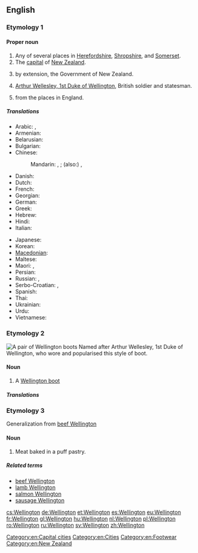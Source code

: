 ==English==
{{wikipedia|dab=Wellington (disambiguation)}}

===Etymology 1===
{{rfe|lang=en}}

====Proper noun====
{{en-proper noun}}

# Any of several places in [[Herefordshire]], [[Shropshire]], and [[Somerset]].
# The [[capital]] of [[New Zealand]].
# {{politics|New Zealand|slang}} by extension, the Government of New Zealand.
# [[w:Arthur Wellesley, 1st Duke of Wellington|Arthur Wellesley, 1st Duke of Wellington]], British soldier and statesman.
# {{surname|[[habitational]]|from=Old English|dot=}} from the places in England.

=====Translations=====
{{trans-top|capital of New Zealand}}
* Arabic: {{t-|ar|ويلنجتون|m|tr=wilingtuun}}, {{t-|ar|ويلينغتون|m|tr=wilinghtuun}}
* Armenian: {{t-|hy|Վելինգտոն|tr=Velington}}
* Belarusian: {{t-|be|Велінгтон|m|tr=Velinhtón}}
* Bulgarian: {{t-|bg|Уелингтън|m|tr=Uélingtǎn}}
* Chinese:
*: Mandarin: {{t-|cmn|威靈頓|sc=Hani}}, {{t-|cmn|威灵顿|tr=Wēilíngdùn|sc=Hani}}; (also:) {{t|cmn|惠靈頓|sc=Hani}}, {{t|cmn|惠灵顿|tr=Huìlíngdùn|sc=Hani}}
* Danish: {{t|da|Wellington}}
* Dutch: {{t+|nl|Wellington}}
* French: {{t+|fr|Wellington}}
* Georgian: {{t-|ka|ველინგტონი|sc=Geor}}
* German: {{t+|de|Wellington|n}}
* Greek: {{t-|el|Ουέλλινγκτον|tr=Uélington}}
* Hebrew: {{t-|he|ולינגטון}}
* Hindi: {{t-|hi|वेलिंग्टन|tr=vēliṅgṭan}}
* Italian: {{t-|it|Wellington}}
{{trans-mid}}
* Japanese: {{t-|ja|ウェリントン|tr=Werinton}}
* Korean: {{t-|ko|웰링턴|tr=Wellingteon|sc=Hang}}
* [[Macedonian]]: {{t-|mk|Велингтон|m|tr=Vélington}}
* Maltese: {{t-|mt|Wellington}}
* Maori: {{t-|mi|Te Whanganui-a-Tara}}, {{t-|mi|Poneke}}
* Persian: {{t-|fa|ولینگتون}}
* Russian: {{t-|ru|Веллингтон|m|tr=Véllington, Vellingtón}}, {{t-|ru|Уэллингтон|m|tr=Uéllington, Wéllington}}
* Serbo-Croatian: {{t-|sh|Велингтон|m|sc=Cyrl}}, {{t-|sh|Wellington|m}}
* Spanish: {{t+|es|Wellington|m}}
* Thai: {{t-|th|เวลลิงตัน|tr=wellingtạn}}
* Ukrainian: {{t-|uk|Веллінгтон|m|tr=Véllinhton, Vellinhtón}}
* Urdu: {{t-|ur|ویلنگٹن}}
* Vietnamese: {{t-|vi|Wellington}}
{{trans-bottom}}

===Etymology 2===
[[File:Wellies.jpg|thumb|upright|A pair of Wellington boots]]
Named after Arthur Wellesley, 1st Duke of Wellington, who wore and popularised this style of boot.

====Noun====
{{en-noun}}

# {{military|fashion}} A [[Wellington boot]]

=====Translations=====
{{trans-see|Wellington boot}}

===Etymology 3===
Generalization from [[beef Wellington]]

====Noun====
{{en-noun}}

# Meat baked in a puff pastry.

=====Related terms=====
* [[beef Wellington]]
* [[lamb Wellington]]
* [[salmon Wellington]]
* [[sausage Wellington]]

[[Category:en:Capital cities]]
[[Category:en:Cities]]
[[Category:en:Footwear]]
[[Category:en:New Zealand]]

[[cs:Wellington]]
[[de:Wellington]]
[[et:Wellington]]
[[es:Wellington]]
[[eu:Wellington]]
[[fr:Wellington]]
[[gl:Wellington]]
[[hu:Wellington]]
[[nl:Wellington]]
[[pl:Wellington]]
[[ro:Wellington]]
[[ru:Wellington]]
[[sv:Wellington]]
[[zh:Wellington]]